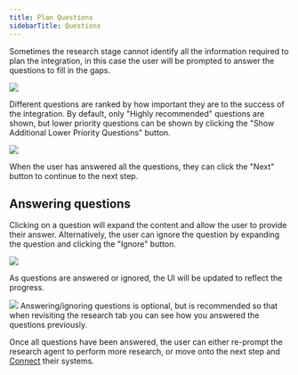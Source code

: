 ```yaml
---
title: Plan Questions
sidebarTitle: Questions
---
```


Sometimes the research stage cannot identify all the information required to plan the integration, in this case the user
will be prompted to answer the questions to fill in the gaps.

<Frame className="max-w-xl mx-auto">
    <img src="/images/guides/plan/questions-001.png" />
</Frame>

Different questions are ranked by how important they are to the success of the integration. By default, only "Highly
recommended" questions are shown, but lower priority questions can be shown by clicking the "Show Additional Lower
Priority Questions" button.

<Frame className="max-w-xl mx-auto">
    <img src="/images/guides/plan/questions-low-001.png" />
</Frame>

When the user has answered all the questions, they can click the "Next" button to continue to the next step.

## Answering questions

Clicking on a question will expand the content and allow the user to provide their answer. Alternatively, the user can
ignore the question by expanding the question and clicking the "Ignore" button.

<Frame className="max-w-xl mx-auto">
    <img src="/images/guides/plan/questions-answer-001.png" />
</Frame>

As questions are answered or ignored, the UI will be updated to reflect the progress.

<Frame className="max-w-xl mx-auto">
    <img src="/images/guides/plan/questions-answered-001.png" />
</Frame>

<Note>
    Answering/ignoring questions is optional, but is recommended so that when revisiting the research tab you can see
    how you answered the questions previously.
</Note>

Once all questions have been answered, the user can either re-prompt the research agent to perform more research, or
move onto the next step and [Connect](/latest/guides/getting-started/connect) their systems.
